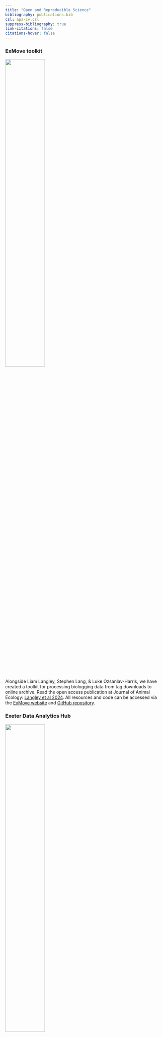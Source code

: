 ```yaml
---
title: "Open and Reproducible Science"
bibliography: publications.bib
csl: apa-cv.csl
suppress-bibliography: true
link-citations: false
citations-hover: false
---
```


### ExMove toolkit

::: column-margin
![](images/ExMove_hex_sticker.png){width="50%"}
:::

Alongside Liam Langley, Stephen Lang, & Luke Ozsanlav-Harris, we have created a toolkit for processing biologging data from tag downloads to online archive. Read the open access publication at Journal of Animal Ecology: [Langley et al 2024](https://besjournals.onlinelibrary.wiley.com/doi/10.1111/1365-2656.14111). All resources and code can be accessed via the [ExMove website](https://exmove.github.io/) and [GitHub repository](https://github.com/ExMove/ExMove).

### Exeter Data Analytics Hub

::: column-margin
![](images/ExeDataHub_hex_sticker.png){width="50%"}
:::

I am part of a team of Early Career Researchers promoting open and reproducible data science at the University of Exeter's penryn campus by delivering monthly workshops and talks, and sharing reproducible coding resources. Find upcoming and previous talks, alongside useful introductions and walkthroughs on common research programming activities, on the [ExeDataHub website](https://exeter-data-analytics.github.io/).

### Data

##### Bertarelli Programme in Marine Science data

Data collected within our BPMS Seabird Connectivity project will all be archived or linked to within the project [Harvard Dataverse page](https://dataverse.harvard.edu/dataverse/seabird_connectivity)

##### Seabird Tracking Data

I am always keen to collaborate on projects maximising existing seabird tracking data. Tracking data that I have collected can be requested through the Seabird Tracking Database:

```r
#| echo: false
#| output: false

library(tidyverse)
STDB_data <- read_csv("data/STDB_datasets.csv") %>%
  mutate(URL = paste0("<a href = ", Link, "> ", Species, ", ", Colony, ", ", Year, "</a>"))

library(leaflet)
```

```r
#| echo: false
leaflet(STDB_data) %>%
  addTiles() %>%  # Add default OpenStreetMap map tiles
  addMarkers(~Lon, ~Lat, popup=~STDB_data$URL,
            clusterOptions = markerClusterOptions())
```

### R Code

Find the code for this website and my previous projects via [my GitHub page](https://github.com/AliceTrevail)
